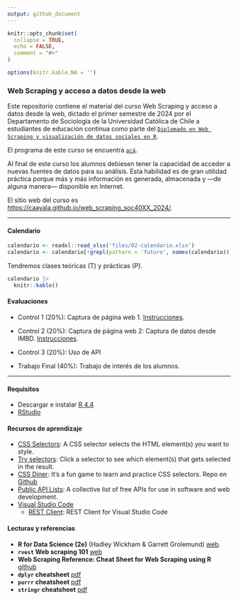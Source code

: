 ```yaml
---
output: github_document
---
```


<!-- README.md is generated from README.Rmd. Please edit that file -->

```r
knitr::opts_chunk$set(
  collapse = TRUE,
  echo = FALSE,
  comment = "#>"
)

options(knitr.kable.NA = '')
```

### Web Scraping y acceso a datos desde la web

<!-- badges: start -->
<!-- badges: end -->

Este repositorio contiene el material del curso Web Scraping y acceso a datos desde la web, 
dictado el primer semestre de 2024 por el Departamento de Sociología de la Universidad Católica de Chile a estudiantes de educación continua como parte del [`Diplomado en Web Scraping y visualización de datos sociales en R`][dip_R]. 

El programa de este curso se encuentra [`acá`](files/01-programa.pdf).

[dip_R]: https://educacioncontinua.uc.cl/programas/webscraping-y-acceso-a-datos-desde-la-web/

Al final de este curso los alumnos debiesen tener la capacidad de acceder a nuevas fuentes de datos para su análisis. Esta habilidad es de gran utilidad práctica porque más y más información es generada, almacenada y ---de alguna manera--- disponible en Internet.

El sitio web del curso es <https://caayala.github.io/web_scraping_soc40XX_2024/>.

---

#### Calendario

```r
calendario <- readxl::read_xlsx('files/02-calendario.xlsx')
calendario <- calendario[!grepl(pattern = 'futuro', names(calendario))]
```

Tendremos clases teóricas (T) y prácticas (P).

```r
calendario |> 
  knitr::kable()
```

#### Evaluaciones 

- Control 1 (20%): Captura de página web 1. 
    [Instrucciones](./homework/c_1).
<!-- [Respuesta](./homework/c_1_answers.pdf). -->
- Control 2 (20%): Captura de página web 2: Captura de datos desde IMBD.
    [Instrucciones](./homework/c_2).
<!-- [Respuesta](./homework/c_2_answers.pdf). -->
- Control 3 (20%): Uso de API
<!-- Análisis de canciones en Spotify. -->
<!-- [Instrucciones](./homework/c_3). -->
<!-- [Respuesta](./homework/c_3_answers.pdf) -->

- Trabajo Final (40%): Trabajo de interés de los alumnos.

---

#### Requisitos

- Descargar e instalar [R 4.4](https://cran.r-project.org)
- [RStudio](https://posit.co/downloads/) 


#### Recursos de aprendizaje

- [CSS Selectors](https://www.w3schools.com/css/css_selectors.asp): 
  A CSS selector selects the HTML element(s) you want to style.
- [Try selectors](https://www.w3schools.com/CSSref/trysel.php): 
  Click a selector to see which element(s) that gets selected in the result.
- [CSS Diner](https://flukeout.github.io): 
  It's a fun game to learn and practice CSS selectors. 
  Repo en [Github](https://github.com/flukeout/css-diner)
- [Public API Lists](https://github.com/public-api-lists/public-api-lists):
  A collective list of free APIs for use in software and web development.
- [Visual Studio Code](https://code.visualstudio.com)
    - [REST Client](https://marketplace.visualstudio.com/items?itemName=humao.rest-client): 
    REST Client for Visual Studio Code


#### Lecturas y referencias
	
- **R for Data Science (2e)** (Hadley Wickham & Garrett Grolemund) [web](https://r4ds.hadley.nz/index.html). 
- **`rvest` Web scraping 101** [web](https://rvest.tidyverse.org/articles/rvest.html)
- **Web Scraping Reference: Cheat Sheet for Web Scraping using R** [github](https://github.com/yusuzech/r-web-scraping-cheat-sheet)
- **`dplyr` cheatsheet** [pdf](https://raw.githubusercontent.com/rstudio/cheatsheets/main/dplyr.pdf)
- **`purrr` cheatsheet** [pdf](https://raw.githubusercontent.com/rstudio/cheatsheets/main/purrr.pdf)
- **`stringr` cheatsheet** [pdf](https://raw.githubusercontent.com/rstudio/cheatsheets/main/strings.pdf) 
